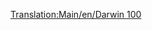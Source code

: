 [[Translation:Main/en/Darwin 100]]
{{Template:Aircraft
|Name=Darwin 100
|Image=[[File:en/Boeing727.png|FPP Dart]]
|Cost=36.919 (73,828)
|Speed=947 kph (592 MPH)
|Annual=6.750 (13,500)
|Designed=1962
|Lifespan=25
|Capacity=170 passengers & 35 bags of mail
|Description=First Darwin plane, the new name for the Boeing planes.
|Real-lifeWikilink=Boeing 727
|Real-life=Boeing 727
}}